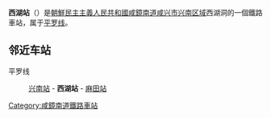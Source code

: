 {{朝鮮半島車站資訊
|公司色 = blue
|文字色 = 
|站名 = 西湖站
|圖片 = 
|pxl = 
|圖片說明 =
|前一站 = [[兴南站_(咸镜南道)|兴南]]
|前一站距離 = 2.6
|後一站距離 = 4.5
|後一站 = [[麻田站_(咸镜南道)|麻田]]
|所屬路線 = [[平罗线|平罗线]]
|距離 = 331.6
|起點站 = [[平壤站|平壤]]
|諺文 = 서호역
|朝鮮漢字 = 西湖驛
|文觀部式 = Seoho-yeok
|馬-賴式 = Sŏho-yŏk
|副站名 = 
|車站編號 = 
|停站路線數 = 
|所屬公司 = [[朝鮮民主主義人民共和國鐵道省|朝鮮民主主義人民共和國鐵道省]]
|所在地 =[[咸鏡南道|咸鏡南道]][[咸兴市|咸兴市]][[兴南区域|兴南区域]]西湖洞
|車站構造 = 地面车站
|月台配置 = 
|啟用年月日 =
|廢站年月日 = 
|上下車人次 = 
|統計年度 = 
|轉車 = 
|備註 = 
|全寬備註 = 
}}

'''西湖站'''（{{lang-ko|서호역}}）是[[朝鮮民主主義人民共和國|朝鮮民主主義人民共和國]][[咸鏡南道|咸鏡南道]][[咸兴市|咸兴市]][[兴南区域|兴南区域]]西湖洞的一個鐵路車站，属于[[平罗线|平罗线]]。

==邻近车站==
平罗线
:[[兴南站_(咸镜南道)|兴南站]] - '''西湖站''' - [[麻田站_(咸镜南道)|麻田站]]

{{朝鲜铁路小作品}}

{{平罗线}}

[[Category:咸鏡南道鐵路車站|Category:咸鏡南道鐵路車站]]